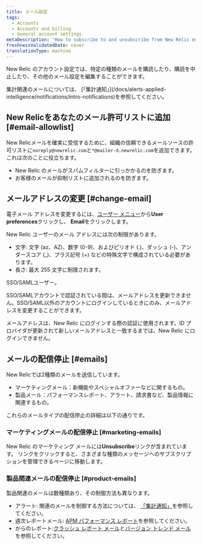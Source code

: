 ```yaml
---
title: メール設定
tags:
  - Accounts
  - Accounts and billing
  - General account settings
metaDescription: 'How to subscribe to and unsubscribe from New Relic emails, and change your email address.'
freshnessValidatedDate: never
translationType: machine
---
```


New Relic のアカウント設定では、特定の種類のメールを購読したり、購読を中止したり、その他のメール設定を編集することができます。

<Callout variant="tip">
  集計関連のメールについては、 [「集計通知」](/docs/alerts-applied-intelligence/notifications/intro-notifications)を参照してください。
</Callout>

## New Relicをあなたのメール許可リストに追加 [#email-allowlist]

New Relicメールを確実に受信するために、組織の信頼できるメールソースの許可リストに`noreply@newrelic.com`と`*@mailer-d.newrelic.com`を追加できます。これは次のことに役立ちます。

* New Relic のメールがスパムフィルターに引っかかるのを防ぎます。
* お客様のメールが抑制リストに追加されるのを防ぎます。

## メールアドレスの変更 [#change-email]

電子メール アドレスを変更するには、[ユーザー メニュー](/docs/accounts/accounts-billing/general-account-settings/intro-account-settings)から<DNT>**User preferences**</DNT>クリックし、 <DNT>**Email**</DNT>をクリックします。

New Relic ユーザーのメール アドレスには次の制限があります。

* 文字: 文字 (az、AZ)、数字 (0-9)、およびピリオド (.)、ダッシュ (-)、アンダースコア (\_)、プラス記号 (+) などの特殊文字で構成されている必要があります。
* 長さ: 最大 255 文字に制限されます。

<Callout variant="tip">
  SSO/SAMLユーザー。

  SSO/SAMLアカウントで認証されている間は、メールアドレスを更新できません。SSO/SAML以外のアカウントにログインしているときにのみ、メールアドレスを変更することができます。

  メールアドレスは、New Relic にログインする際の認証に使用されます。ID プロバイダが更新されて新しいメールアドレスと一致するまでは、New Relic にログインできません。
</Callout>

## メールの配信停止 [#emails]

New Relicでは2種類のメールを送信しています。

* マーケティングメール：新機能やスペシャルオファーなどに関するもの。
* 製品メール：パフォーマンスレポート、アラート、請求書など、製品情報に関連するもの。

これらのメールタイプの配信停止の詳細は以下の通りです。

### マーケティングメールの配信停止 [#marketing-emails]

New Relic のマーケティング メールには<DNT>**Unsubscribe**</DNT>リンクが含まれています。 リンクをクリックすると、さまざまな種類のメッセージへのサブスクリプションを管理できるページに移動します。

### 製品関連メールの配信停止 [#product-emails]

製品関連のメールは数種類あり、その制御方法も異なります。

* アラート: <InlinePopover type="alerts" />関連のメールを制御する方法については、 [「集計通知」](/docs/alerts-applied-intelligence/notifications/intro-notifications)を参照してください。
* <InlinePopover type="apm" />週次レポートメール: [APM パフォーマンス レポート](/docs/apm/reports/other-performance-analysis/weekly-performance-report#opting_out)を参照してください。
* <InlinePopover type="mobile" />からのレポート:[クラッシュ レポート メール](/docs/mobile-monitoring/mobile-monitoring-ui/crashes/receive-crash-notifications-email)と[バージョン トレンド メール](/docs/mobile-monitoring/mobile-monitoring-ui/mobile-app-pages/version-trends-compare-user-adoption-metrics-performance)を参照してください。